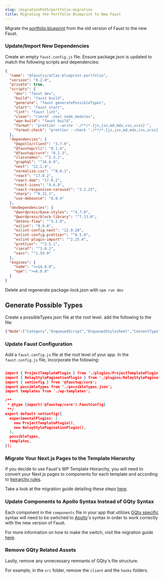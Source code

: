 ```yaml
---
slug: /migrationPath/portfolio-migration
title: Migrating the Portfolio Blueprint to New Faust
---
```

Migrate the [portfolio blueprint](https://github.com/wpengine/atlas-blueprint-portfolio) from the old version of Faust to the new Faust.

### Update/Import New Dependencies

Create an empty `faust.config.js` file.
Ensure package.json is updated to match the following scripts and dependencies: 

```json title="package.json"
{
  "name": "@faustjs/atlas-blueprint-portfolio",
  "version": "0.2.0",
  "private": true,
  "scripts": {
    "dev": "faust dev",
    "build": "faust build",
    "generate": "faust generatePossibleTypes",
    "start": "faust start",
    "lint": "faust lint",
    "clean": "rimraf .next node_modules",
    "wpe-build": "faust build",
    "format": "prettier --write './**/*.{js,jsx,md,mdx,css,scss}'",
    "format:check": "prettier --check './**/*.{js,jsx,md,mdx,css,scss}'"
  },
  "dependencies": {
    "@apollo/client": "3.7.0",
    "@faustwp/cli": "0.1.4",
    "@faustwp/core": "0.1.3",
    "classnames": "^2.3.1",
    "graphql": "^16.6.0",
    "next": "12.2.4",
    "normalize.css": "^8.0.1",
    "react": "17.0.2",
    "react-dom": "17.0.2",
    "react-icons": "4.6.0",
    "react-responsive-carousel": "3.2.23",
    "sharp": "^0.31.1",
    "use-debounce": "8.0.4"
  },
  "devDependencies": {
    "@wordpress/base-styles": "^4.7.0",
    "@wordpress/block-library": "^7.13.0",
    "dotenv-flow": "^3.2.0",
    "eslint": "8.9.0",
    "eslint-config-next": "12.0.10",
    "eslint-config-prettier": "^8.5.0",
    "eslint-plugin-import": "^2.25.4",
    "prettier": "^2.5.1",
    "rimraf": "^3.0.2",
    "sass": "^1.54.9"
  },
  "engines": {
    "node": ">=14.0.0",
    "npm": ">=6.0.0"
  }
}
```

Delete and regenerate package-lock.json with `npm run dev`

## Generate Possible Types

Create a possibleTypes.json file at the root level. add the following to the file: 

  ```json title="possibleTypes.json"
{"Node":["Category","EnqueuedScript","EnqueuedStylesheet","ContentType","Taxonomy","User","Comment","MediaItem","Page","Post","PostFormat","Tag","Project","UserRole","Testimonial","Menu","MenuItem","Plugin","Theme","CommentAuthor"],"TermNode":["Category","PostFormat","Tag"],"UniformResourceIdentifiable":["Category","ContentType","User","MediaItem","Page","Post","PostFormat","Tag","Project","Testimonial"],"EnqueuedAsset":["EnqueuedScript","EnqueuedStylesheet"],"DatabaseIdentifier":["Category","User","Comment","MediaItem","Page","Post","PostFormat","Tag","Project","Testimonial","Menu","MenuItem"],"HierarchicalTermNode":["Category"],"MenuItemLinkable":["Category","Page","Post","Tag"],"ContentNode":["MediaItem","Page","Post","Project","Testimonial"],"Commenter":["User","CommentAuthor"],"NodeWithTemplate":["MediaItem","Page","Post","Project","Testimonial"],"ContentTemplate":["DefaultTemplate","Template_Blank","Template_SinglePostNoSeparators","Template_PageNoSeparators","Template_PageLargeHeader"],"NodeWithTitle":["MediaItem","Page","Post","Project","Testimonial"],"NodeWithAuthor":["MediaItem","Page","Post","Project","Testimonial"],"NodeWithComments":["MediaItem","Page","Post"],"HierarchicalContentNode":["MediaItem","Page"],"NodeWithContentEditor":["Page","Post"],"NodeWithFeaturedImage":["Page","Post","Project"],"NodeWithRevisions":["Page","Post"],"NodeWithPageAttributes":["Page"],"NodeWithExcerpt":["Post"],"NodeWithTrackbacks":["Post"],"ContentRevisionUnion":["Post","Page"],"MenuItemObjectUnion":["Post","Page","Category","Tag"]}
```

### Update Faust Configuration

Add a `faust.config.js` file at the root level of your app.
In the `faust.config.js` file, incorporate the following: 

```json title="faust.config.js"

import { ProjectTemplatePlugin } from './plugins/ProjectTemplatePlugin';
import { RelayStylePaginationPlugin } from './plugins/RelayStylePaginationPlugin';
import { setConfig } from '@faustwp/core';
import possibleTypes from './possibleTypes.json';
import templates from './wp-templates';

/**
 * @type {import('@faustwp/core').FaustConfig}
 **/
export default setConfig({
  experimentalPlugins: [
    new ProjectTemplatePlugin(),
    new RelayStylePaginationPlugin(),
  ],
  possibleTypes,
  templates,
});

```

### Migrate Your Next.js Pages to the Template Hierarchy

If you decide to use Faust's WP Template Heirarchy, you will need to convert your Next.js pages to components for each template and according to [heirarchy rules](https://developer.wordpress.org/themes/basics/template-hierarchy/).

Take a look at the migration guide detailing these steps [here](https://faustjs.org/docs/migrationPath/overview).

### Update Components to Apollo Syntax Instead of GQty Syntax

Each component in the `components` file in your app that utilizes [GQty specific](https://gqty.dev/docs/intro/how-it-works) syntax will need to be switched to [Apollo](https://www.apollographql.com/docs/react/development-testing/testing)'s syntax in order to work correctly with the new version of Faust.

For more information on how to make the switch, visit the migration guide [here](https://faustjs.org/docs/migrationPath/overview).

### Remove GQty Related Assets 

Lastly, remove any unnecessary remnants of GQty's file structure. 

For example, in the `src` folder, remove the `client` and the `hooks` folders.